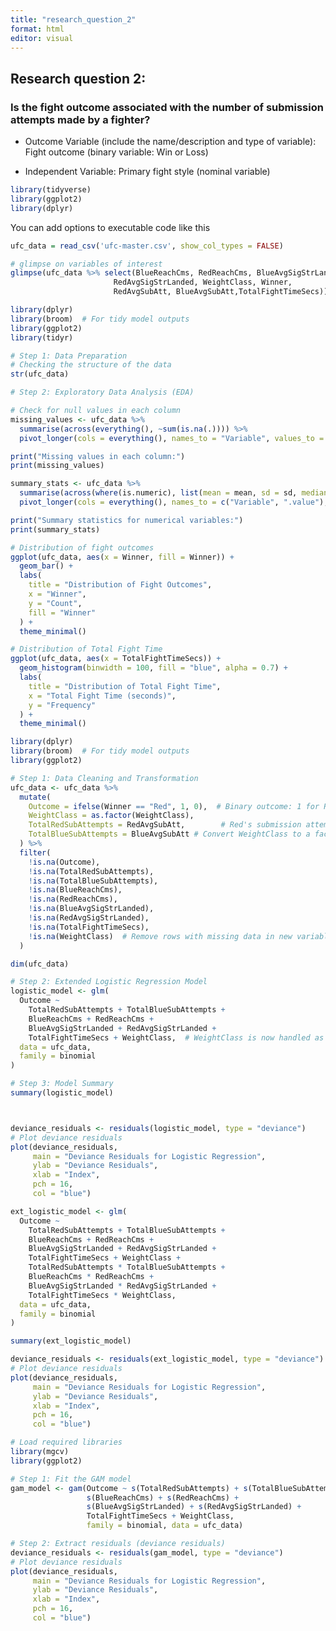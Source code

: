 ```yaml
---
title: "research_question_2"
format: html
editor: visual
---
```


## Research question 2:

### Is the fight outcome associated with the number of submission attempts made by a fighter?

-   Outcome Variable (include the name/description and type of variable): Fight outcome (binary variable: Win or Loss)

-   Independent Variable: Primary fight style (nominal variable)

```r
library(tidyverse)
library(ggplot2)
library(dplyr)
```

You can add options to executable code like this

```r
ufc_data = read_csv('ufc-master.csv', show_col_types = FALSE)
```

```r


# glimpse on variables of interest
glimpse(ufc_data %>% select(BlueReachCms, RedReachCms, BlueAvgSigStrLanded, 
                       RedAvgSigStrLanded, WeightClass, Winner, 
                       RedAvgSubAtt, BlueAvgSubAtt,TotalFightTimeSecs))
```

```r
library(dplyr)
library(broom)  # For tidy model outputs
library(ggplot2)
library(tidyr)

# Step 1: Data Preparation
# Checking the structure of the data
str(ufc_data)

# Step 2: Exploratory Data Analysis (EDA)

# Check for null values in each column
missing_values <- ufc_data %>%
  summarise(across(everything(), ~sum(is.na(.)))) %>%
  pivot_longer(cols = everything(), names_to = "Variable", values_to = "Missing_Count")

print("Missing values in each column:")
print(missing_values)
```

```r

summary_stats <- ufc_data %>%
  summarise(across(where(is.numeric), list(mean = mean, sd = sd, median = median, min = min, max = max), na.rm = TRUE)) %>%
  pivot_longer(cols = everything(), names_to = c("Variable", ".value"), names_sep = "_")

print("Summary statistics for numerical variables:")
print(summary_stats)


```

```r
# Distribution of fight outcomes
ggplot(ufc_data, aes(x = Winner, fill = Winner)) +
  geom_bar() +
  labs(
    title = "Distribution of Fight Outcomes",
    x = "Winner",
    y = "Count",
    fill = "Winner"
  ) +
  theme_minimal()

# Distribution of Total Fight Time
ggplot(ufc_data, aes(x = TotalFightTimeSecs)) +
  geom_histogram(binwidth = 100, fill = "blue", alpha = 0.7) +
  labs(
    title = "Distribution of Total Fight Time",
    x = "Total Fight Time (seconds)",
    y = "Frequency"
  ) +
  theme_minimal()

```

```r
library(dplyr)
library(broom)  # For tidy model outputs
library(ggplot2)

# Step 1: Data Cleaning and Transformation
ufc_data <- ufc_data %>%
  mutate(
    Outcome = ifelse(Winner == "Red", 1, 0),  # Binary outcome: 1 for Red win, 0 for Blue win
    WeightClass = as.factor(WeightClass), 
    TotalRedSubAttempts = RedAvgSubAtt,        # Red's submission attempts
    TotalBlueSubAttempts = BlueAvgSubAtt # Convert WeightClass to a factor for glm()
  ) %>%
  filter(
    !is.na(Outcome), 
    !is.na(TotalRedSubAttempts), 
    !is.na(TotalBlueSubAttempts),
    !is.na(BlueReachCms), 
    !is.na(RedReachCms), 
    !is.na(BlueAvgSigStrLanded), 
    !is.na(RedAvgSigStrLanded),
    !is.na(TotalFightTimeSecs),
    !is.na(WeightClass)  # Remove rows with missing data in new variables
  )

dim(ufc_data)

# Step 2: Extended Logistic Regression Model
logistic_model <- glm(
  Outcome ~ 
    TotalRedSubAttempts + TotalBlueSubAttempts +
    BlueReachCms + RedReachCms +
    BlueAvgSigStrLanded + RedAvgSigStrLanded +
    TotalFightTimeSecs + WeightClass,  # WeightClass is now handled as a factor
  data = ufc_data, 
  family = binomial
)

# Step 3: Model Summary
summary(logistic_model)




```

```r
deviance_residuals <- residuals(logistic_model, type = "deviance")
# Plot deviance residuals
plot(deviance_residuals, 
     main = "Deviance Residuals for Logistic Regression", 
     ylab = "Deviance Residuals", 
     xlab = "Index", 
     pch = 16, 
     col = "blue")


```

```r
ext_logistic_model <- glm(
  Outcome ~ 
    TotalRedSubAttempts + TotalBlueSubAttempts +
    BlueReachCms + RedReachCms +
    BlueAvgSigStrLanded + RedAvgSigStrLanded +
    TotalFightTimeSecs + WeightClass +
    TotalRedSubAttempts * TotalBlueSubAttempts +
    BlueReachCms * RedReachCms +
    BlueAvgSigStrLanded * RedAvgSigStrLanded +
    TotalFightTimeSecs * WeightClass,
  data = ufc_data, 
  family = binomial
)

summary(ext_logistic_model)

deviance_residuals <- residuals(ext_logistic_model, type = "deviance")
# Plot deviance residuals
plot(deviance_residuals, 
     main = "Deviance Residuals for Logistic Regression", 
     ylab = "Deviance Residuals", 
     xlab = "Index", 
     pch = 16, 
     col = "blue")
```

```r
# Load required libraries
library(mgcv)
library(ggplot2)

# Step 1: Fit the GAM model
gam_model <- gam(Outcome ~ s(TotalRedSubAttempts) + s(TotalBlueSubAttempts) +
                 s(BlueReachCms) + s(RedReachCms) +
                 s(BlueAvgSigStrLanded) + s(RedAvgSigStrLanded) +
                 TotalFightTimeSecs + WeightClass,
                 family = binomial, data = ufc_data)

# Step 2: Extract residuals (deviance residuals)
deviance_residuals <- residuals(gam_model, type = "deviance")
# Plot deviance residuals
plot(deviance_residuals, 
     main = "Deviance Residuals for Logistic Regression", 
     ylab = "Deviance Residuals", 
     xlab = "Index", 
     pch = 16, 
     col = "blue")


```

### 
